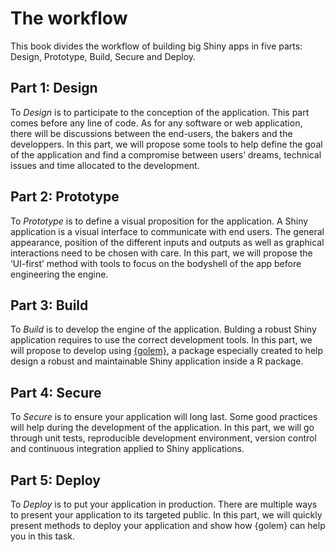 # The workflow {#workflow}

This book divides the workflow of building big Shiny apps in five parts: Design, Prototype, Build, Secure and Deploy.  

## Part 1: Design 

To _Design_ is to participate to the conception of the application. 
This part comes before any line of code. 
As for any software or web application, there will be discussions between the end-users, the bakers and the developpers. 
In this part, we will propose some tools to help define the goal of the application and find a compromise between users' dreams, technical issues and time allocated to the development.  

## Part 2: Prototype 

To _Prototype_ is to define a visual proposition for the application. 
A Shiny application is a visual interface to communicate with end users. 
The general appearance, position of the different inputs and outputs as well as graphical interactions need to be chosen with care. 
In this part, we will propose the 'UI-first' method with tools to focus on the bodyshell of the app before engineering the engine.  

## Part 3: Build 

To _Build_ is to develop the engine of the application. 
Bulding a robust Shiny application requires to use the correct development tools.
In this part, we will propose to develop using [{golem}](https://thinkr-open.github.io/golem/), a package especially created to help design a robust and maintainable Shiny application inside a R package.

## Part 4: Secure 

To _Secure_ is to ensure your application will long last.
Some good practices will help during the development of the application.
In this part, we will go through unit tests, reproducible development environment, version control and continuous integration applied to Shiny applications.

## Part 5: Deploy 

To _Deploy_ is to put your application in production.
There are multiple ways to present your application to its targeted public. 
In this part, we will quickly present methods to deploy your application and show how {golem} can help you in this task. 
